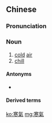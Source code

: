 ==Chinese==
{{zh-forms|s=寒气}}

===Pronunciation===
{{zh-pron
|m=hánqì
|c=hon4 hei3
|mn=hân-khì
|cat=n
}}

===Noun===
{{zh-noun}}

# [[cold]] [[air]]
# [[chill]] {{gloss|sense of cold}}

====Antonyms====
* {{zh-l|熱氣}}

====Derived terms====
{{zh-der|寒氣逼人|寒氣襲人}}

[[ko:寒氣]]
[[mg:寒氣]]